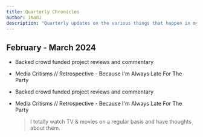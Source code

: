 ```yaml
---
title: Quarterly Chronicles
author: Imani
description: "Quarterly updates on the various things that happen in my life. Project updates and predictions for the future based on the current timeline."
---
```


## February - March 2024

- Backed crowd funded project reviews and commentary
- Media Critisms // Retrospective - Because I'm Always Late For The Party

- Backed crowd funded project reviews and commentary
- Media Critisms // Retrospective - Because I'm Always Late For The Party
  > I totally watch TV & movies on a regular basis and have thoughts about them.
